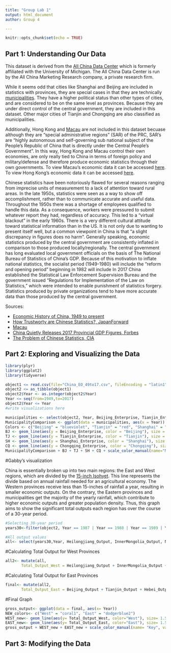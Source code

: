 ```yaml
---
title: "Group Lab 1"
output: html_document
author: Group 4

---
```


```r
knitr::opts_chunk$set(echo = TRUE)
```

## Part 1: Understanding Our Data
This dataset is derived from the [All China Data Center](https://chinadatacenter.net/Data/Services.aspx) which is formerly affiliated with the University of Michigan. The All China Data Center is run by the All China Marketing Research company, a private research firm. 

While it seems odd that cities like Shanghai and Beijing are included in statistics with provinces, they are special cases in that they are technically [municipalities](https://en.wikipedia.org/wiki/Direct-administered_municipalities_of_China). They have a higher political status than other types of cities, and are considered to be on the same level as provinces. Because they are under direct control of the central government, they are included in this dataset. Other major cities of Tianjin and Chongqing are also classified as municipalities.

Additionally, Hong Kong and [Macau](https://en.wikipedia.org/wiki/Macau) are not included in this dataset becuase although they are "special administrative regions" (SAR) of the PRC, SAR's are "highly autonomous and self-governing sub national subject of the People's Republic of China that is directly under the Central People's Government". In this way, Hong Kong and Macau control their own economies, are only really tied to China in terms of foreign policy and military/defense and therefore produce economic statistics through their own governments. To view Macau's economic data it can be accessed [here](https://www.gov.mo/en/about-macao-sar/statistics/). To view Hong Kong's economic data it can be accessed [here](https://www.hkeconomy.gov.hk/en/situation/index.htm). <!-- Should we include something about Taiwan in this section? -->


<!--Explain the time periods that might be the least reliable, and maybe summarize some of the suggested methods for “correcting” things like GDP data. *Need help with this section- I have not found what time periods are the least reliable nor have I found methods?? See the comments and if you have data, please add-->
Chinese statistics have been notoriously flawed for several reasons ranging from imprecise units of measurement to a lack of attention toward rural areas. In the late 1950s, statistics were seen as a way to show off accomplishment, rather than to communicate accurate and useful data. Throughout the 1950s there was a shortage of employees qualified to handle this data. As a consequence, workers were pressured to submit whatever report they had, regardless of accuracy. This led to a "virtual blackout" in the early 1960s. <!--This article also says that heavy industry statistics tend to be more accurate than those of light industry - wonder how this relates to the data?--> There is a very different cultural attitude toward statistical information than in the US. It is not only due to wanting to present itself well, but a common viewpoint in China is that "a slight discrepancy in figures does no harm".
Generally speaking, economic statistics produced by the central government are consistently inflated in comparison to those produced locally/regionally. The central government has long evaluated local government officials on the basis of The National Bureau of Statistics of China's GDP. Because of this motivation to inflate national statistics, the socialist period (1949-1980) will include <!-- probably inflated data? --> the "reform and opening period" beginning in 1982 will include <!-- more accurate data reflecting changes in the more-free market ? -->
In 2017 China established the Statistical Law Enforcement Supervision Bureau and the government issued “Regulations for Implementation of the Law on Statistics,” which were intended to enable punishment of statistics forgery. 
Statistics produced by private organizations tend to have more accurate data than those produced by the central government.
<!-- general source for this, Phil just said this in the lab 1 prompt -->

Sources: 

* [Economic History of China, 1949 to present](https://en.wikipedia.org/wiki/Economic_history_of_China_(1949%E2%80%93present))
* [How Trustworty are Chinese Statistics?, JapanForward](https://japan-forward.com/how-trustworthy-are-chinese-statistics-china-inflates-gdp-figures-by-478-billion-in-2017/)
* [Macau](https://en.wikipedia.org/wiki/Macau)
* [China Quietly Releases 2017 Provincial GDP Figures, Forbes](https://www.forbes.com/sites/salvatorebabones/2018/02/12/china-quietly-releases-2017-provincial-gdp-figures/#799c69ed20dc)
<!--Really interesting article from the CIA, goes into detail about Chinese history and statistics-->
* [The Problem of Chinese Statistics, CIA](https://www.cia.gov/library/center-for-the-study-of-intelligence/kent-csi/vol16no4/html/v17i1a07p_0001.htm)
<!--Here are a couple more articles on issues with Chinese statistics: https://www.economist.com/finance-and-economics/2018/07/07/chinas-statistics-are-bad-many-criticisms-of-them-are-worse and https://www.bloomberg.com/news/articles/2018-04-19/china-s-economic-stats-have-a-credibility-problem - I can send PDF copies if you run out of free articles to view on the sites-->

## Part 2: Exploring and Visualizing the Data

<!-- Explain interesting changes over time -->

<!-- 5 Visualizations + short explanations -->
```r
library(plyr)
library(ggplot2)
library(tidyverse)
```
```r
object1 <= read.csv(file="China_EO_49to17.csv", fileEncoding = "latin1")
object2 <= as_tibble(object1)
object2$Year <- as.integer(object2$Year)
Year <= seq(from=1949,to=2017)
object2$Year <= Year
#write visualizations here

municipalities <- select(object2, Year, Beijing_Enterprise, Tianjin_Enterprise, Shanghai_Enterprise, Chongqing_Enterprise)
MunicipalityComparison <- ggplot(data = municipalities, aes(x = Year)) # New ggplot
Colors <- c("Beijing" = "blueviolet", "Tianjin" = "red", "Shanghai" = "cyan3", "Chongqing" = "blue") # Colors and labels for legend
BJ <- geom_line(aes(y = Beijing_Enterprise, color = "Beijing"), size = 1.5)
TJ <- geom_line(aes(y = Tianjin_Enterprise, color = "Tianjin"), size = 1.5)
SH <- geom_line(aes(y = Shanghai_Enterprise, color = "Shanghai"), size = 1.5)
CQ <- geom_line(aes(y = Chongqing_Enterprise, color = "Chongqing"), size = 1.5)
MunicipalityComparison + BJ + TJ + SH + CQ + scale_color_manual(name="Municipality", values = Colors) + ggtitle("Change in Enterprise Counts in Chinese Municipalities") + theme_bw() + ylab("Enterprise Count")
```
#Gabby's visualization

China is essentially broken up into two main regions: the East and West regions, which are divided by the [15-inch Isohyet](https://www.forbes.com/sites/johnmauldin/2016/02/25/5-maps-that-explain-chinas-strategy/#3c257f4165b7). This line represents the divide based on annual rainfall needed for an agricultural economy. The Western provinces receive less than 15-inches of rainfall a year, resulting in smaller economic outputs. On the contrary, the Eastern provinces and municipalities get the majority of the yearly rainfall, which contribute to higher economic outputs and greater population density. Thus, this graph aims to show the significant total outputs each region has over the course of a 30-year period.
```r
#Selecting 30-year period
years30<-filter(object2, Year == 1987 | Year == 1988 | Year == 1989 | Year == 1990 | Year == 1991 | Year == 1992 | Year == 1993 | Year == 1994 | Year == 1995 | Year == 1996 | Year == 1997 | Year == 1998 | Year == 1999 | Year == 2000 | Year == 2001 | Year == 2002 | Year == 2003 | Year == 2004 | Year == 2005 | Year == 2006 | Year == 2007 | Year == 2008 | Year == 2009 | Year == 2010 | Year == 2011 | Year == 2012 | Year == 2013 | Year == 2014 | Year == 2015 | Year == 2016 | Year == 2017)
```
```r
#All output values
all<- select(years30,Year, Heilongjiang_Output, InnerMongolia_Output, Ningxia_Output, Gansu_Output, Qinghai_Output, Tibet_Output, Xinjiang_Output, Beijing_Output, Tianjin_Output, Hebei_Output, Shanxi_Output, Liaoning_Output, Jilin_Output, Shanghai_Output, Jiangsu_Output, Zhejiang_Output, Anhui_Output, Fujian_Output, Jiangxi_Output, Shandong_Output, Henan_Output, Hunan_Output, Hubei_Output, Guangdong_Output, Guangxi_Output, Hainan_Output, Chongqing_Output, Sichuan_Output, Guizhou_Output, Yunnan_Output, Shaanxi_Output)
```
#Calculating Total Output for West Provinces 
```r
all2<- mutate(all,
       Total_Output_West = Heilongjiang_Output + InnerMongolia_Output + Ningxia_Output + Gansu_Output + Qinghai_Output + Tibet_Output + Xinjiang_Output)
```
#Calculating Total Output for East Provinces
```r
final<- mutate(all2,
       Total_Output_East = Beijing_Output + Tianjin_Output + Hebei_Output + Shanxi_Output + Liaoning_Output + Jilin_Output + Shanghai_Output + Jiangsu_Output + Zhejiang_Output + Anhui_Output + Fujian_Output + Jiangxi_Output + Shandong_Output + Henan_Output + Hubei_Output + Hunan_Output + Guangdong_Output + Guangxi_Output + Hainan_Output + Chongqing_Output + Sichuan_Output + Guizhou_Output + Yunnan_Output + Shaanxi_Output)
```
#Final Graph
```r
gross_output<- ggplot(data = final, aes(x= Year))
NEW_colors<- c("West" = "coral1", "East" = "dodgerblue2")
WEST_new<- geom_line(aes(y= Total_Output_West, color="West"), size= 1.5, na.rm = TRUE)
EAST_new<- geom_line(aes(y= Total_Output_East, color="East"), size= 1.5, na.rm = TRUE)
gross_output + WEST_new + EAST_new + scale_color_manual(name= "Key", values = NEW_colors) +xlab("Year")+ylab("Total Output (100 million RMB)") + ggtitle("Total Gross Output of the East and West Provinces of China") +theme_gray() + theme(axis.text.x= element_text(size = 8)) + theme(axis.text.y= element_text(size = 8)) + theme(plot.title = element_text(hjust = 0.5)) + theme(axis.title.x = element_text(size= 11, face = "bold")) + theme(axis.title.y =element_text(size= 11, face = "bold")) + theme(plot.title = element_text(face = "bold", size = 14)) + scale_x_continuous(breaks = c(1990, 1995, 2000, 2005, 2010, 2015)) + scale_y_continuous(breaks = c(0, 100000, 200000, 300000, 400000, 500000, 600000, 700000)) 
```
## Part 3: Modifying the Data
<!--Function for output ratios, plot a few interesting comparisons-->
<!-- Plot and summarize relationship between output and number of enterprises for specific provinces -->
<!-- Find other data, visualize it, use it to modify existing data and visualize result -->
<!-- "Hidden" variables, visualize, maybe use statistical tests -->
<!-- Aggregate data by region -->
